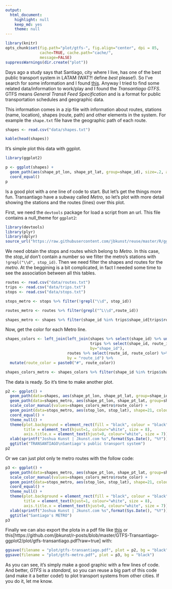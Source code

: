 ```yaml
---
output:
  html_document:
    highlight: null
    keep_md: yes
    theme: null
---
```


```r
library(knitr)
opts_chunk$set(fig.path="plot/gtfs-", fig.align="center", dpi = 85,
               cache=TRUE, cache.path="cache/",
               message=FALSE)
suppressWarnings(dir.create("plot"))
```

Days ago a study says that Santiago, city where I live, has one of the best public transport system in LATAM (WAT?! define *best* please!). So I've search for some information and I found [this](http://www.siemens.com/press/pool/de/feature/2014/infrastructure-cities/2014-06-mobility-opportunity/slide-credo.pdf#page=6). Anyway I tried to find some related data/information to work/play and I found the *Transantiago GTFS*. GTFS means *General Transit Feed Specification* and is a format for public transportation schedules and geographic data.

This information comes in a zip file with information about routes, stations (name, location), shapes (route, path) and other elements in the system. For example the `shape.txt` file have the geographic path of each route.

```r
shapes <- read.csv("data/shapes.txt")
```
```r
kable(head(shapes))
```

It's simple plot this data with ggplot.

```r
library(ggplot2)

p <- ggplot(shapes) +
  geom_path(aes(shape_pt_lon, shape_pt_lat, group=shape_id), size=.2, alpha=.1) +
  coord_equal()
p
```

Is a good plot with a one line of code to start. But let's get the things more fun. Transantiago have a subway called *Metro*, so let's plot with more detail showing the stations and the routes (lines) over this plot.

First, we need the `devtools` package for load a script from an url. This file contains a null_theme for `ggplot2`:

```r
library(devtools)
library(plyr)
library(dplyr)
source_url("https://raw.githubusercontent.com/jbkunst/reuse/master/R/gg_themes.R")
```

We need obtain the stops and routes which belong to *Metro*. In this case, the *stop_id* don't contain a number so we filter the metro's stations with `!grepl("\\d", stop_id)`. Then we need filter the shapes and routes for the *metro*. At the beggining is a bit complicated, in fact I needed some time to see the association between all this tables.

```r
routes <- read.csv("data/routes.txt")
trips <- read.csv("data/trips.txt")
stops <- read.csv("data/stops.txt")

stops_metro <- stops %>% filter(!grepl("\\d", stop_id))

routes_metro <- routes %>% filter(grepl("^L\\d",route_id))

shapes_metro <- shapes %>% filter(shape_id %in% trips$shape_id[trips$route_id %in% routes_metro$route_id])
```

Now, get the color for each Metro line.

```r
shapes_colors <- left_join(left_join(shapes %>% select(shape_id) %>% unique(),
                                     trips %>% select(shape_id, route_id) %>% unique(),
                                     by="shape_id"),
                           routes %>% select(route_id, route_color) %>% unique(),
                           by = "route_id") %>%
  mutate(route_color = paste0("#", route_color))

shapes_colors_metro <- shapes_colors %>% filter(shape_id %in% trips$shape_id[trips$route_id %in% routes_metro$route_id])
```

The data is ready. So it's time to make another plot.

```r
p2 <- ggplot() +
  geom_path(data=shapes, aes(shape_pt_lon, shape_pt_lat, group=shape_id), color="white", size=.2, alpha=.05) +
  geom_path(data=shapes_metro, aes(shape_pt_lon, shape_pt_lat, group=shape_id, colour=shape_id), size = 2, alpha=.7) +
  scale_color_manual(values=shapes_colors_metro$route_color) +
  geom_point(data=stops_metro, aes(stop_lon, stop_lat), shape=21, colour="white", alpha =.8) +
  coord_equal() +
  theme_null() +
  theme(plot.background = element_rect(fill = "black", colour = "black"),
        title = element_text(hjust=1, colour="white", size = 8),
        axis.title.x = element_text(hjust=0, colour="white", size = 7)) +
  xlab(sprintf("Joshua Kunst | Jkunst.com %s",format(Sys.Date(), "%Y"))) +
  ggtitle("TRANSANTIAGO\nSantiago's public transport system")
p2
```

Or we can just plot only te metro routes with the follow code:

```r
p3 <- ggplot() +
  geom_path(data=shapes_metro, aes(shape_pt_lon, shape_pt_lat, group=shape_id, colour=shape_id), size = 2, alpha=.8) +
  scale_color_manual(values=shapes_colors_metro$route_color) +
  geom_point(data=stops_metro, aes(stop_lon, stop_lat), shape=21, colour="white", alpha =.8) +
  coord_equal() +
  theme_null() +
  theme(plot.background = element_rect(fill = "black", colour = "black"),
        title = element_text(hjust=1, colour="white", size = 8),
        axis.title.x = element_text(hjust=0, colour="white", size = 7)) +
  xlab(sprintf("Joshua Kunst | Jkunst.com %s",format(Sys.Date(), "%Y"))) +
  ggtitle("Santiago's METRO") 
p3
```

Finally we can also export the plota in a pdf file like [this](https://github.com/jbkunst/r-posts/blob/master/GTFS-Transantiago-ggplot2/plot/gtfs-metro.pdf?raw=true) or this[https://github.com/jbkunst/r-posts/blob/master/GTFS-Transantiago-ggplot2/plot/gtfs-transantiago.pdf?raw=true] with:

```r
ggsave(filename = "plot/gtfs-transantiago.pdf", plot = p2, bg = "black")
ggsave(filename = "plot/gtfs-metro.pdf", plot = p3, bg = "black")
```

As you can see, it's simply make a good graphic with a few lines of code. And better, *GTFS* is a *standard*, so you can reuse a big part of this code (and make it a better code!) to plot transport systems from other cities. If you do it, let me know.